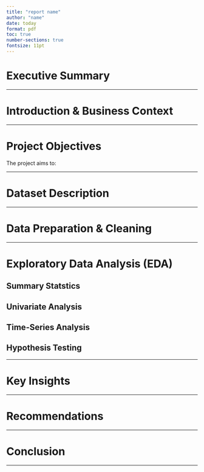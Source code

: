 ```yaml
---
title: "report name"
author: "name"
date: today
format: pdf
toc: true
number-sections: true
fontsize: 11pt
---
```


\clearpage

# Executive Summary

---

# Introduction & Business Context

---

# Project Objectives

The project aims to:

---

# Dataset Description

---

# Data Preparation & Cleaning  

---

# Exploratory Data Analysis (EDA)  

## Summary Statstics

## Univariate Analysis  
   
## Time-Series Analysis  

## Hypothesis Testing

---

# Key Insights

---

# Recommendations

---

# Conclusion

---
 
